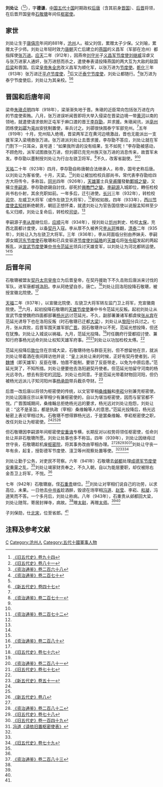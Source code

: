 {{Infobox Biography
| subject_name   = 劉處讓
| image_name     = 
| image_size     = 
| image_caption  = 
| date_of_birth  = 881年
| place_of_birth = [[唐朝|唐朝]]
| date_of_death  = 943年4月6日
| place_of_death = [[後晉|後晉]]
| occupation     = [[唐朝|唐朝]]、[[燕_(五代)|燕国]]、[[後梁|後梁]]、[[後唐|後唐]]、[[後晉|後晉]]將領
}}

'''刘处让'''（{{bd|881年||943年|4月6日|catIdx=L}}<ref name=HFD94>[[:s:旧五代史/卷94|《旧五代史》卷九十四]]</ref><ref name=HFD81>[[:s:旧五代史/卷81|《旧五代史》卷八十一]]</ref>），字'''德谦'''，[[中国|中国]][[五代十国|五代十国]]时期政权[[后唐|后唐]]（含其前身[[晉_(五代十國)|晋国]]）、[[后晋|后晋]]将领，在后晋开国皇帝[[石敬瑭|石敬瑭]]年间任[[枢密使|枢密使]]。

== 家世 ==
刘处让生于[[唐僖宗|唐僖宗]]年间的881年，[[沧州|沧州]]人。祖父刘信，累赠太子少保。父刘喻，累赠太子少师。刘处让年轻时效力[[唐朝|唐朝]]灭亡后建立的[[燕_(五代)|燕国]]的义昌军（军部在沧州）都指挥使[[张万进|张万进]]。[[应天_(刘守光)|应天]]二年（912年），因燕帝[[刘守光|刘守光]]子[[义昌军节度使|义昌军节度使]][[刘继威|刘继威]]淫虐又与张万进家人通奸，张万进怒而杀之，遣使奉表请投降燕国的两大互为大敌的敌国[[后梁|后梁]]和晋国。后梁[[皇帝|皇帝]][[朱全忠|朱全忠]]改义昌军为顺化军，以张万进为[[节度使|节度使]]。[[乾化|乾化]]三年（913年）张万进迁[[平盧|平卢节度使]]，<ref name=ZZTJ268>[[:s:资治通鉴/卷268|《资治通鉴》卷二百六十八]]</ref>后又迁[[泰宁节度使|泰宁节度使]]，刘处让都随行。<ref name=ZZTJ270>[[:s:资治通鉴/卷270|《资治通鉴》卷二百七十]]</ref>张万进为泰宁节度使后，刘处让为其亲校。<ref name=HFD94/><ref name=NHFD47>[[:s:新五代史/卷47|《新五代史》卷四十七]]</ref>

== 晋国和后唐年间 ==
梁帝[[梁末帝|朱瑱]][[贞明_(后梁)|贞明]]四年（918年），梁渐渐失地于晋。朱瑱的近臣常向包括张万进在内的节度使索贿。八月，张万进误听闻晋即将大举入侵梁在晋梁边境一带[[黄河|黄河]]以南的领地，就遣使请求依附正屯军于麻口渡的晋王[[唐庄宗|李存勖]]，并求援。朱瑱闻讯，派[[亳州_(古代)|亳州]]团练使[[刘鄩|刘鄩]]为[[兖州_(古代)|兗州]]安抚制置使，率兵讨之。刘鄩很快围泰宁军部兖州。<ref name=ZZTJ270/>五年（919年）十月，兖州陷入绝境，晋梁两军正在黄河边境激战，晋也无能派出一支援军深入梁境救张万进。张万进派刘处让去晋求援，李存勖不答应，刘处让就在军门割下一只耳朵，哀号道：“如果我所请的没有结果，生不如死！”李存勖被感动，不顾危险，派军试图救张万进，但刘鄩已克兖州族灭张万进的消息传来，故晋军未发。李存勖以墨制授刘处让为行台左骁卫将军。<ref name=ZZTJ271>[[:s:资治通鉴/卷271|《资治通鉴》卷二百七十一]]</ref>不久，改客省副使。<ref name=HFD94/><ref name=NHFD47/>

[[天祐_(唐朝)|天祐]]二十年（923年）四月，李存勖自称唐朝合法继承人，称帝，国号史称后唐。以刘处让为客省使。十月，灭梁。<ref name=ZZTJ272>[[:s:资治通鉴/卷272|《资治通鉴》卷二百七十二]]</ref>刘处让被加检校兵部尚书，常代表李存勖给四方大将传令，多称旨。[[同光|同光]]四年（926年），[[天雄军节度使|天雄軍]]士兵[[皇甫暉|皇甫暉]]發動[[鄴城之變|鄴城之變]]，又擁立[[唐明宗|李嗣源]]，李存勖欲親自討伐，卻死於[[興教門之變|興教門之變]]。[[唐明宗|李嗣源]]入城即位，轉任检校尚书右仆射，其余充职如前。一年多后，迁引进使。[[长兴_(年号)|长兴]]三年（932年），转检校[[司空|司空]]、左威卫大将军（或作左骁卫大将军），<ref name=NHFD47/>职权如故。四年（933年），[[剑南西川节度使|西川节度使]][[孟知祥|孟知祥]]断绝朝贡，朝廷正想怀柔，就遣刘处让为官告国信使以说服孟知祥至少名义归顺，刘处让复命后，转检校[[司徒|司徒]]。<ref name=HFD94/>

李嗣源子[[唐閔帝|李从厚]]继位后，[[应顺|应顺]]元年（934年），授刘处让[[忻州_(古代)|忻州]]刺史、检校[[太保|太保]]，充西北面都计度使，以备[[契丹|契丹]]入寇。李从厚不久被养兄[[李从珂|李从珂]]推翻，[[清泰|清泰]]二年（935年），刘处让入为左骁卫大将军。三年（936年），李从珂面临分别由养妹夫、李嗣源女婿[[河东节度使|河东节度使]]石敬瑭和已兵变驱逐[[节度使|节度使]][[刘延皓|刘延皓]]的[[天雄|天雄]]屯将[[张令昭|张令昭]]发起的两起叛乱，派[[宣武节度使|宣武节度使]]兼[[中书令|中书令]][[范延光|范延光]]领兵讨天雄变军，以刘处让为河北都转运使。<ref name=HFD94/><ref name=NHFD47/>

== 后晋年间 ==
石敬瑭被盟友[[辽太宗|契丹太宗皇帝]]立为后晋皇帝，在契丹援助下不久击败后唐派来讨伐的军队，进军唐都城[[洛阳|洛阳]]。李从珂绝望自杀，唐亡。<ref name=ZZTJ280>[[:s:资治通鉴/卷280|《资治通鉴》卷二百八十]]</ref>刘处让回洛阳投降石敬瑭，被授宣徽北院使。<ref name=HFD94/>

[[天福_(后晋)|天福]]二年（937年），以宣徽北院使、左骁卫大将军转左监门卫上将军，充宣徽南院使。<ref name=HFD76>[[:s:旧五代史/卷76|《旧五代史》卷七十六]]</ref>六月，起初投降石敬瑭的[[天雄军节度使|天雄节度使]]兼中书令范延光反叛。起初刘处让从宣武节度使魏府四面都部署[[杨光远|杨光远]]讨范延光，不久，副部署兼诸军都虞侯[[张从宾|张从宾]]在范延光诱导下也在洛阳反叛（时石敬瑭已迁都[[大梁|大梁]]），刘处让从[[黎阳郡|黎阳]]分兵讨之。七月，张从宾败，后晋军围天雄军部[[廣晉府|广晋]]。因石敬瑭许以不死，范延光想投降，但还在犹豫。刘处让入城说以祸福，九月，范延光投降。<ref name=NHFD47/>时任魏府行营都招讨使、兼知行府事杨光远命刘处让权知天雄军府事。<ref name=ZZTJ281>[[:s:资治通鉴/卷281|《资治通鉴》卷二百八十一]]</ref><ref name=HFD77>[[:s:旧五代史/卷77|《旧五代史》卷七十七]]</ref>刘处让以功加检校太傅。<ref name=HFD94/>

范延光投降后[[致仕|致仕]]住在京城大梁，石敬瑭待他与群臣无别，但不想留他在京，就派刘处让带着酒在夜间拜访他并说：“皇上派处让来的时候，正好有契丹使者到，问[[魏博|魏博]]（即天雄军）反臣在哪，怕晋不能制，要锁了反臣带走，以免为中原后患。”范延光哭了，不知所措。刘处让便要他去洛阳避契丹使者。但范延光怕留守河南的杨光远寻仇，想去有田宅的[[河阳|河阳]]，刘处让也同意。于是范延光带着财物回河阳，但仍被杨光远派儿子知河阳州事[[杨承勋|杨承勋]]带兵截杀夺财。<ref name=NHFD51>[[:s:新五代史/卷51|《新五代史》卷五十一]]</ref>

后晋一改后唐以将领为枢密使的传统，以文官宰相[[桑维翰|桑维翰]]和[[李崧_(五代)|李崧]]分别兼充枢密使。刘处让因唐庄宗以来宰相少有兼枢密使的，自以为堪当枢密使，因而与宦官都不悦。广晋围城期间，桑维翰总拒绝杨光远的要求，杨光远对刘处让抱怨，刘处让说：“这不是圣旨，都是执政（宰相）桑维翰等人的意思。”范延光投降后，杨光远秘密上表论宰相过失。石敬瑭不想得罪杨光远，于是罢桑维翰、李崧枢密使之职，改任刘处让为枢密使。<ref name=NHFD47/><ref name=ZZTJ281/><ref name=NHFD8>[[:s:新五代史/卷8|《新五代史》卷八]]</ref>

但石敬瑭因李嗣源年间枢密使[[安重诲|安重诲]]专横，长期反对以权势将领任枢密使，任命刘处让并非石敬瑭所愿。刘处让处事也多不称旨。四年（939年），刘处让因继母过世守丧，石敬瑭趁机废[[枢密院|枢密院]]，将其事务改由宰相办理。<ref name=HFD81/><ref name=ZZTJ282>[[:s:资治通鉴/卷282|《资治通鉴》卷二百八十二]]</ref><ref name=HFD78>[[:s:旧五代史/卷78|《旧五代史》卷七十八]]</ref><ref name=HFD149>[[:s:旧五代史/卷149|《旧五代史》卷一百四十九]]</ref><ref>[[:s:请依旧置枢密使表|冯道《请依旧置枢密使表》]]</ref>刘处让守丧一年有余，起复，授彰德军节度使、澶卫等州观察处置等使。<ref name=HFD94/><ref name=NHFD47/><ref name=HFD79>[[:s:旧五代史/卷79|《旧五代史》卷七十九]]</ref>

刘处让勤于公务，对吏民不苛察。六年（941年）石敬瑭去[[邺都|邺都]]处理[[成德军节度使|成德军节度使]][[安重荣|安重荣]]之乱，<ref name=ZZTJ282/>刘处让竭家财贡奉之，不久入朝，自以为能居要职，却仅被除右金吾卫上将军，不悦。<ref name=HFD94/>

七年（942年）石敬瑭崩，侄[[石重贵|石重贵]]继位。<ref name=ZZTJ283>[[:s:资治通鉴/卷283|《资治通鉴》卷二百八十三]]</ref>刘处让对宰相们说自己的功劳，以求高位，未果。一日他去[[中书省|中书省]]趁酒醉，毁谤在场宰相[[冯道|冯道]]、[[赵莹|赵莹]]、李崧、[[和凝|和凝]]，冯道笑而不答。一个多月后，刘处让称病。八年（943年），石重贵从邺都回大梁，刘处让随驾，寄居封禅寺，病故。<ref name=HFD81/>赠[[太尉|太尉]]，再赠[[太师|太师]]。<ref name=HFD94/><ref name=NHFD47/>

子刘保勋，仕[[北宋|北宋]]，位至省郎。<ref name=HFD94/>

== 注释及参考文献 ==
{{reflist|2}}

{{DEFAULTSORT:L}}
[[Category:刘姓|C]]
[[Category:沧州人|Category:沧州人]]
[[Category:五代十國軍事人物|Category:五代十國軍事人物]]